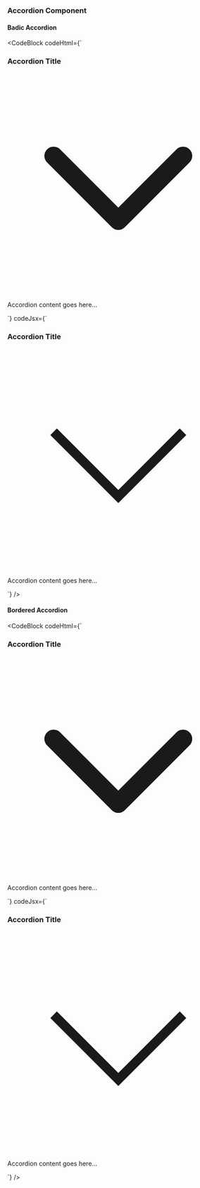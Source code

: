 ---
---


### Accordion Component

#### Badic Accordion

<ResponsivePreview>
<BasicAccordion />
</ResponsivePreview>

<CodeBlock
  codeHtml={`<div class="flex cursor-pointer items-center justify-between bg-gray-200 px-6 py-4">
  <h3 class="text-lg font-semibold">Accordion Title</h3>
  <span>
    <svg xmlns="http://www.w3.org/2000/svg" class="h-6 w-6" fill="none" viewBox="0 0 24 24" stroke="currentColor">
      <path stroke-linecap="round" stroke-linejoin="round" stroke-width="2" d="M19 9l-7 7-7-7" />
    </svg>
  </span>
</div>
<div class="bg-gray-100 px-6 py-4">
  <p>Accordion content goes here...</p>
</div>`}
  codeJsx={`<div className="flex cursor-pointer items-center justify-between bg-gray-200 px-6 py-4">
  <h3 className="text-lg font-semibold">Accordion Title</h3>
  <span>
    <svg xmlns="http://www.w3.org/2000/svg" className="h-6 w-6" fill="none" viewBox="0 0 24 24" stroke="currentColor">
      <path strokeLinecap="round" strokeLinejoin="round" strokeWidth="2" d="M19 9l-7 7-7-7" />
    </svg>
  </span>
</div>
<div className="bg-gray-100 px-6 py-4">
  <p>Accordion content goes here...</p>
</div>`}
/>

 #### Bordered Accordion

<ResponsivePreview>
 <BorderedAccordion />
</ResponsivePreview>
 
<CodeBlock
  codeHtml={`<div class="rounded-lg border border-gray-300">
  <div class="flex cursor-pointer items-center justify-between border-b px-6 py-4">
    <h3 class="text-lg font-semibold">Accordion Title</h3>
    <span>
      <svg xmlns="http://www.w3.org/2000/svg" class="h-6 w-6" fill="none" viewBox="0 0 24 24" stroke="currentColor">
        <path stroke-linecap="round" stroke-linejoin="round" stroke-width="2" d="M19 9l-7 7-7-7" />
      </svg>
    </span>
  </div>
  <div class="px-6 py-4">
    <p>Accordion content goes here...</p>
  </div>
</div>`}
  codeJsx={`<div className="rounded-lg border border-gray-300">
  <div className="flex cursor-pointer items-center justify-between border-b px-6 py-4">
    <h3 className="text-lg font-semibold">Accordion Title</h3>
    <span>
      <svg xmlns="http://www.w3.org/2000/svg" className="h-6 w-6" fill="none" viewBox="0 0 24 24" stroke="currentColor">
        <path strokeLinecap="round" strokeLinejoin="round" strokeWidth="2" d="M19 9l-7 7-7-7" />
      </svg>
    </span>
  </div>
  <div className="px-6 py-4">
    <p>Accordion content goes here...</p>
  </div>
</div>`}
/>


